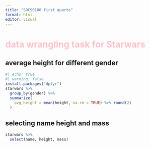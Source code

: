 ```yaml
---
title: "SOCS0100 first quarto"
format: html
editor: visual
---
```


# data wrangling task for Starwars {style="color: pink"}

## average height for different gender

```r
#| echo: true
#| warning: false
install.packages("dplyr")
starwars %>%
  group_by(gender) %>%
  summarize(
    avg_height = mean(height, na.rm = TRUE) %>% round(2)
  )

```

## selecting name height and mass

```r
starwars %>%
  select(name, height, mass)
```
